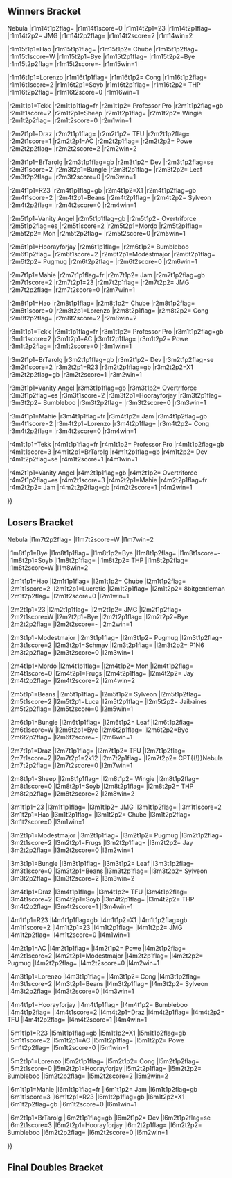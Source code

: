 {{DISPLAYTITLE:Kickstart: Doubles Bracket}}{{tabs static
|name1=Overview
|link1=Kickstart/1
|name2=Singles Bracket
|link2=Kickstart/1/Singles Bracket
|name3=Doubles Bracket
|link3=Kickstart/1/Doubles Bracket
|This=3
}}
<!-- Generated with http://tournament-nub.rhcloud.com/toliquipediadoubles name=KS1doubles -->

==Winners Bracket==
{{32DEDoublesWBracketA
|r1m1t1p1=Tekk  |r1m1t1p1flag=fr
|r1m1t1p2= Professor Pro |r1m1t1p2flag=gb |r1m1t1score=W
|r1m1t2p1=Bye |r1m1t2p1flag=
|r1m1t2p2=Bye |r1m1t2p2flag= |r1m1t2score=-
|r1m1win=1


|r1m2t1p1=Sheep  |r1m2t1p1flag=
|r1m2t1p2= Wingie |r1m2t1p2flag= |r1m2t1score=2
|r1m2t2p1=Lucretio  |r1m2t2p1flag=
|r1m2t2p2= 8bitgentleman |r1m2t2p2flag= |r1m2t2score=0
|r1m2win=1


|r1m3t1p1=Draz  |r1m3t1p1flag=
|r1m3t1p2= TFU |r1m3t1p2flag= |r1m3t1score=W
|r1m3t2p1=Bye |r1m3t2p1flag=
|r1m3t2p2=Bye |r1m3t2p2flag= |r1m3t2score=-
|r1m3win=1


|r1m4t1p1=AC  |r1m4t1p1flag=
|r1m4t1p2= Powe |r1m4t1p2flag= |r1m4t1score=W
|r1m4t2p1=Bye |r1m4t2p1flag=
|r1m4t2p2=Bye |r1m4t2p2flag= |r1m4t2score=-
|r1m4win=1


|r1m5t1p1=BrTarolg  |r1m5t1p1flag=gb
|r1m5t1p2= Dev |r1m5t1p2flag=se |r1m5t1score=W
|r1m5t2p1=Bye |r1m5t2p1flag=
|r1m5t2p2=Bye |r1m5t2p2flag= |r1m5t2score=-
|r1m5win=1


|r1m6t1p1=Bungle  |r1m6t1p1flag=
|r1m6t1p2= Leaf |r1m6t1p2flag= |r1m6t1score=2
|r1m6t2p1=Schmav  |r1m6t2p1flag=
|r1m6t2p2= P1N6 |r1m6t2p2flag= |r1m6t2score=1
|r1m6win=1


|r1m7t1p1=R23 |r1m7t1p1flag=gb
|r1m7t1p2=X1 |r1m7t1p2flag=gb |r1m7t1score=W
|r1m7t2p1=Bye |r1m7t2p1flag=
|r1m7t2p2=Bye |r1m7t2p2flag= |r1m7t2score=-
|r1m7win=1


|r1m8t1p1=Frugs  |r1m8t1p1flag=
|r1m8t1p2= Jay |r1m8t1p2flag= |r1m8t1score=0
|r1m8t2p1=Beans  |r1m8t2p1flag=
|r1m8t2p2= Sylveon |r1m8t2p2flag= |r1m8t2score=2
|r1m8win=2


|r1m9t1p1=Vanity Angel  |r1m9t1p1flag=gb
|r1m9t1p2= Overtriforce |r1m9t1p2flag=es |r1m9t1score=W
|r1m9t2p1=Bye |r1m9t2p1flag=
|r1m9t2p2=Bye |r1m9t2p2flag= |r1m9t2score=-
|r1m9win=1


|r1m10t1p1=Luca  |r1m10t1p1flag=
|r1m10t1p2= Jaibaines |r1m10t1p2flag= |r1m10t1score=0
|r1m10t2p1=Mordo  |r1m10t2p1flag=
|r1m10t2p2= Mon |r1m10t2p2flag= |r1m10t2score=2
|r1m10win=2


|r1m11t1p1=Hoorayforjay  |r1m11t1p1flag=
|r1m11t1p2= Bumbleboo |r1m11t1p2flag= |r1m11t1score=W
|r1m11t2p1=Bye |r1m11t2p1flag=
|r1m11t2p2=Bye |r1m11t2p2flag= |r1m11t2score=-
|r1m11win=1


|r1m12t1p1=Modestmajor  |r1m12t1p1flag=
|r1m12t1p2= Pugmug |r1m12t1p2flag= |r1m12t1score=W
|r1m12t2p1=Bye |r1m12t2p1flag=
|r1m12t2p2=Bye |r1m12t2p2flag= |r1m12t2score=-
|r1m12win=1


|r1m13t1p1=Mahie  |r1m13t1p1flag=fr
|r1m13t1p2= Jam |r1m13t1p2flag=gb |r1m13t1score=W
|r1m13t2p1=Bye |r1m13t2p1flag=
|r1m13t2p2=Bye |r1m13t2p2flag= |r1m13t2score=-
|r1m13win=1


|r1m14t1p1=2k12  |r1m14t1p1flag=
|r1m14t1p2= CPT{{!}}Nebula |r1m14t1p2flag= |r1m14t1score=0
|r1m14t2p1=23  |r1m14t2p1flag=
|r1m14t2p2= JMG |r1m14t2p2flag= |r1m14t2score=2
|r1m14win=2


|r1m15t1p1=Hao  |r1m15t1p1flag=
|r1m15t1p2= Chube |r1m15t1p2flag= |r1m15t1score=W
|r1m15t2p1=Bye |r1m15t2p1flag=
|r1m15t2p2=Bye |r1m15t2p2flag= |r1m15t2score=-
|r1m15win=1


|r1m16t1p1=Lorenzo  |r1m16t1p1flag=
|r1m16t1p2= Cong |r1m16t1p2flag= |r1m16t1score=2
|r1m16t2p1=Soyb  |r1m16t2p1flag=
|r1m16t2p2= THP |r1m16t2p2flag= |r1m16t2score=0
|r1m16win=1


|r2m1t1p1=Tekk  |r2m1t1p1flag=fr
|r2m1t1p2= Professor Pro |r2m1t1p2flag=gb |r2m1t1score=2
|r2m1t2p1=Sheep  |r2m1t2p1flag=
|r2m1t2p2= Wingie |r2m1t2p2flag= |r2m1t2score=0
|r2m1win=1


|r2m2t1p1=Draz  |r2m2t1p1flag=
|r2m2t1p2= TFU |r2m2t1p2flag= |r2m2t1score=1
|r2m2t2p1=AC  |r2m2t2p1flag=
|r2m2t2p2= Powe |r2m2t2p2flag= |r2m2t2score=2
|r2m2win=2


|r2m3t1p1=BrTarolg  |r2m3t1p1flag=gb
|r2m3t1p2= Dev |r2m3t1p2flag=se |r2m3t1score=2
|r2m3t2p1=Bungle  |r2m3t2p1flag=
|r2m3t2p2= Leaf |r2m3t2p2flag= |r2m3t2score=0
|r2m3win=1


|r2m4t1p1=R23 |r2m4t1p1flag=gb
|r2m4t1p2=X1 |r2m4t1p2flag=gb |r2m4t1score=2
|r2m4t2p1=Beans  |r2m4t2p1flag=
|r2m4t2p2= Sylveon |r2m4t2p2flag= |r2m4t2score=0
|r2m4win=1


|r2m5t1p1=Vanity Angel  |r2m5t1p1flag=gb
|r2m5t1p2= Overtriforce |r2m5t1p2flag=es |r2m5t1score=2
|r2m5t2p1=Mordo  |r2m5t2p1flag=
|r2m5t2p2= Mon |r2m5t2p2flag= |r2m5t2score=0
|r2m5win=1


|r2m6t1p1=Hoorayforjay  |r2m6t1p1flag=
|r2m6t1p2= Bumbleboo |r2m6t1p2flag= |r2m6t1score=2
|r2m6t2p1=Modestmajor  |r2m6t2p1flag=
|r2m6t2p2= Pugmug |r2m6t2p2flag= |r2m6t2score=0
|r2m6win=1


|r2m7t1p1=Mahie  |r2m7t1p1flag=fr
|r2m7t1p2= Jam |r2m7t1p2flag=gb |r2m7t1score=2
|r2m7t2p1=23  |r2m7t2p1flag=
|r2m7t2p2= JMG |r2m7t2p2flag= |r2m7t2score=0
|r2m7win=1


|r2m8t1p1=Hao  |r2m8t1p1flag=
|r2m8t1p2= Chube |r2m8t1p2flag= |r2m8t1score=0
|r2m8t2p1=Lorenzo  |r2m8t2p1flag=
|r2m8t2p2= Cong |r2m8t2p2flag= |r2m8t2score=2
|r2m8win=2


|r3m1t1p1=Tekk  |r3m1t1p1flag=fr
|r3m1t1p2= Professor Pro |r3m1t1p2flag=gb |r3m1t1score=2
|r3m1t2p1=AC  |r3m1t2p1flag=
|r3m1t2p2= Powe |r3m1t2p2flag= |r3m1t2score=0
|r3m1win=1


|r3m2t1p1=BrTarolg  |r3m2t1p1flag=gb
|r3m2t1p2= Dev |r3m2t1p2flag=se |r3m2t1score=2
|r3m2t2p1=R23 |r3m2t2p1flag=gb
|r3m2t2p2=X1 |r3m2t2p2flag=gb |r3m2t2score=1
|r3m2win=1


|r3m3t1p1=Vanity Angel  |r3m3t1p1flag=gb
|r3m3t1p2= Overtriforce |r3m3t1p2flag=es |r3m3t1score=2
|r3m3t2p1=Hoorayforjay  |r3m3t2p1flag=
|r3m3t2p2= Bumbleboo |r3m3t2p2flag= |r3m3t2score=0
|r3m3win=1


|r3m4t1p1=Mahie  |r3m4t1p1flag=fr
|r3m4t1p2= Jam |r3m4t1p2flag=gb |r3m4t1score=2
|r3m4t2p1=Lorenzo  |r3m4t2p1flag=
|r3m4t2p2= Cong |r3m4t2p2flag= |r3m4t2score=0
|r3m4win=1


|r4m1t1p1=Tekk  |r4m1t1p1flag=fr
|r4m1t1p2= Professor Pro |r4m1t1p2flag=gb |r4m1t1score=3
|r4m1t2p1=BrTarolg  |r4m1t2p1flag=gb
|r4m1t2p2= Dev |r4m1t2p2flag=se |r4m1t2score=1
|r4m1win=1


|r4m2t1p1=Vanity Angel  |r4m2t1p1flag=gb
|r4m2t1p2= Overtriforce |r4m2t1p2flag=es |r4m2t1score=3
|r4m2t2p1=Mahie  |r4m2t2p1flag=fr
|r4m2t2p2= Jam |r4m2t2p2flag=gb |r4m2t2score=1
|r4m2win=1

}}

==Losers Bracket==
{{32DEDoublesLBracketA
|l1m1t1p1=Bye |l1m1t1p1flag=
|l1m1t1p2=Bye |l1m1t1p2flag= |l1m1t1score=-
|l1m1t2p1=Lucretio  |l1m1t2p1flag=
|l1m1t2p2= 8bitgentleman |l1m1t2p2flag= |l1m1t2score=W
|l1m1win=2


|l1m2t1p1=Bye |l1m2t1p1flag=
|l1m2t1p2=Bye |l1m2t1p2flag= |l1m2t1score=-
|l1m2t2p1=Bye |l1m2t2p1flag=
|l1m2t2p2=Bye |l1m2t2p2flag= |l1m2t2score=W
|l1m2win=


|l1m3t1p1=Bye |l1m3t1p1flag=
|l1m3t1p2=Bye |l1m3t1p2flag= |l1m3t1score=-
|l1m3t2p1=Schmav  |l1m3t2p1flag=
|l1m3t2p2= P1N6 |l1m3t2p2flag= |l1m3t2score=W
|l1m3win=2


|l1m4t1p1=Bye |l1m4t1p1flag=
|l1m4t1p2=Bye |l1m4t1p2flag= |l1m4t1score=-
|l1m4t2p1=Frugs  |l1m4t2p1flag=
|l1m4t2p2= Jay |l1m4t2p2flag= |l1m4t2score=W
|l1m4win=2


|l1m5t1p1=Bye |l1m5t1p1flag=
|l1m5t1p2=Bye |l1m5t1p2flag= |l1m5t1score=-
|l1m5t2p1=Luca  |l1m5t2p1flag=
|l1m5t2p2= Jaibaines |l1m5t2p2flag= |l1m5t2score=W
|l1m5win=2


|l1m6t1p1=Bye |l1m6t1p1flag=
|l1m6t1p2=Bye |l1m6t1p2flag= |l1m6t1score=-
|l1m6t2p1=Bye |l1m6t2p1flag=
|l1m6t2p2=Bye |l1m6t2p2flag= |l1m6t2score=W
|l1m6win=


|l1m7t1p1=Bye |l1m7t1p1flag=
|l1m7t1p2=Bye |l1m7t1p2flag= |l1m7t1score=-
|l1m7t2p1=2k12  |l1m7t2p1flag=
|l1m7t2p2= CPT{{!}}Nebula |l1m7t2p2flag= |l1m7t2score=W
|l1m7win=2


|l1m8t1p1=Bye |l1m8t1p1flag=
|l1m8t1p2=Bye |l1m8t1p2flag= |l1m8t1score=-
|l1m8t2p1=Soyb  |l1m8t2p1flag=
|l1m8t2p2= THP |l1m8t2p2flag= |l1m8t2score=W
|l1m8win=2


|l2m1t1p1=Hao  |l2m1t1p1flag=
|l2m1t1p2= Chube |l2m1t1p2flag= |l2m1t1score=2
|l2m1t2p1=Lucretio  |l2m1t2p1flag=
|l2m1t2p2= 8bitgentleman |l2m1t2p2flag= |l2m1t2score=0
|l2m1win=1


|l2m2t1p1=23  |l2m2t1p1flag=
|l2m2t1p2= JMG |l2m2t1p2flag= |l2m2t1score=W
|l2m2t2p1=Bye |l2m2t2p1flag=
|l2m2t2p2=Bye |l2m2t2p2flag= |l2m2t2score=-
|l2m2win=1


|l2m3t1p1=Modestmajor  |l2m3t1p1flag=
|l2m3t1p2= Pugmug |l2m3t1p2flag= |l2m3t1score=2
|l2m3t2p1=Schmav  |l2m3t2p1flag=
|l2m3t2p2= P1N6 |l2m3t2p2flag= |l2m3t2score=0
|l2m3win=1


|l2m4t1p1=Mordo  |l2m4t1p1flag=
|l2m4t1p2= Mon |l2m4t1p2flag= |l2m4t1score=0
|l2m4t2p1=Frugs  |l2m4t2p1flag=
|l2m4t2p2= Jay |l2m4t2p2flag= |l2m4t2score=2
|l2m4win=2


|l2m5t1p1=Beans  |l2m5t1p1flag=
|l2m5t1p2= Sylveon |l2m5t1p2flag= |l2m5t1score=2
|l2m5t2p1=Luca  |l2m5t2p1flag=
|l2m5t2p2= Jaibaines |l2m5t2p2flag= |l2m5t2score=0
|l2m5win=1


|l2m6t1p1=Bungle  |l2m6t1p1flag=
|l2m6t1p2= Leaf |l2m6t1p2flag= |l2m6t1score=W
|l2m6t2p1=Bye |l2m6t2p1flag=
|l2m6t2p2=Bye |l2m6t2p2flag= |l2m6t2score=-
|l2m6win=1


|l2m7t1p1=Draz  |l2m7t1p1flag=
|l2m7t1p2= TFU |l2m7t1p2flag= |l2m7t1score=2
|l2m7t2p1=2k12  |l2m7t2p1flag=
|l2m7t2p2= CPT{{!}}Nebula |l2m7t2p2flag= |l2m7t2score=0
|l2m7win=1


|l2m8t1p1=Sheep  |l2m8t1p1flag=
|l2m8t1p2= Wingie |l2m8t1p2flag= |l2m8t1score=0
|l2m8t2p1=Soyb  |l2m8t2p1flag=
|l2m8t2p2= THP |l2m8t2p2flag= |l2m8t2score=2
|l2m8win=2


|l3m1t1p1=23  |l3m1t1p1flag=
|l3m1t1p2= JMG |l3m1t1p2flag= |l3m1t1score=2
|l3m1t2p1=Hao  |l3m1t2p1flag=
|l3m1t2p2= Chube |l3m1t2p2flag= |l3m1t2score=0
|l3m1win=1


|l3m2t1p1=Modestmajor  |l3m2t1p1flag=
|l3m2t1p2= Pugmug |l3m2t1p2flag= |l3m2t1score=2
|l3m2t2p1=Frugs  |l3m2t2p1flag=
|l3m2t2p2= Jay |l3m2t2p2flag= |l3m2t2score=0
|l3m2win=1


|l3m3t1p1=Bungle  |l3m3t1p1flag=
|l3m3t1p2= Leaf |l3m3t1p2flag= |l3m3t1score=0
|l3m3t2p1=Beans  |l3m3t2p1flag=
|l3m3t2p2= Sylveon |l3m3t2p2flag= |l3m3t2score=2
|l3m3win=2


|l3m4t1p1=Draz  |l3m4t1p1flag=
|l3m4t1p2= TFU |l3m4t1p2flag= |l3m4t1score=2
|l3m4t2p1=Soyb  |l3m4t2p1flag=
|l3m4t2p2= THP |l3m4t2p2flag= |l3m4t2score=1
|l3m4win=1


|l4m1t1p1=R23 |l4m1t1p1flag=gb
|l4m1t1p2=X1 |l4m1t1p2flag=gb |l4m1t1score=2
|l4m1t2p1=23  |l4m1t2p1flag=
|l4m1t2p2= JMG |l4m1t2p2flag= |l4m1t2score=0
|l4m1win=1


|l4m2t1p1=AC  |l4m2t1p1flag=
|l4m2t1p2= Powe |l4m2t1p2flag= |l4m2t1score=2
|l4m2t2p1=Modestmajor  |l4m2t2p1flag=
|l4m2t2p2= Pugmug |l4m2t2p2flag= |l4m2t2score=0
|l4m2win=1


|l4m3t1p1=Lorenzo  |l4m3t1p1flag=
|l4m3t1p2= Cong |l4m3t1p2flag= |l4m3t1score=2
|l4m3t2p1=Beans  |l4m3t2p1flag=
|l4m3t2p2= Sylveon |l4m3t2p2flag= |l4m3t2score=0
|l4m3win=1


|l4m4t1p1=Hoorayforjay  |l4m4t1p1flag=
|l4m4t1p2= Bumbleboo |l4m4t1p2flag= |l4m4t1score=2
|l4m4t2p1=Draz  |l4m4t2p1flag=
|l4m4t2p2= TFU |l4m4t2p2flag= |l4m4t2score=1
|l4m4win=1


|l5m1t1p1=R23 |l5m1t1p1flag=gb
|l5m1t1p2=X1 |l5m1t1p2flag=gb |l5m1t1score=2
|l5m1t2p1=AC  |l5m1t2p1flag=
|l5m1t2p2= Powe |l5m1t2p2flag= |l5m1t2score=0
|l5m1win=1


|l5m2t1p1=Lorenzo  |l5m2t1p1flag=
|l5m2t1p2= Cong |l5m2t1p2flag= |l5m2t1score=0
|l5m2t2p1=Hoorayforjay  |l5m2t2p1flag=
|l5m2t2p2= Bumbleboo |l5m2t2p2flag= |l5m2t2score=2
|l5m2win=2


|l6m1t1p1=Mahie  |l6m1t1p1flag=fr
|l6m1t1p2= Jam |l6m1t1p2flag=gb |l6m1t1score=3
|l6m1t2p1=R23 |l6m1t2p1flag=gb
|l6m1t2p2=X1 |l6m1t2p2flag=gb |l6m1t2score=0
|l6m1win=1


|l6m2t1p1=BrTarolg  |l6m2t1p1flag=gb
|l6m2t1p2= Dev |l6m2t1p2flag=se |l6m2t1score=3
|l6m2t2p1=Hoorayforjay  |l6m2t2p1flag=
|l6m2t2p2= Bumbleboo |l6m2t2p2flag= |l6m2t2score=0
|l6m2win=1

}}
<onlyinclude>
==Final Doubles Bracket==
{{DEFinalDoublesBracket
<!-- FROM WINNERS -->
|r1m1t1p1=Tekk  |r1m1t1p1flag=fr
|r1m1t1p2= Professor Pro |r1m1t1p2flag=gb |r1m1t1score=3
|r1m1t2p1=Vanity Angel  |r1m1t2p1flag=gb
|r1m1t2p2= Overtriforce |r1m1t2p2flag=es |r1m1t2score=1
|r1m1win=1


<!-- FROM LOSERS -->
|l1m1t1p1=Mahie  |l1m1t1p1flag=fr
|l1m1t1p2= Jam |l1m1t1p2flag=gb |l1m1t1score=3
|l1m1t2p1=BrTarolg  |l1m1t2p1flag=gb
|l1m1t2p2= Dev |l1m1t2p2flag=se |l1m1t2score=2
|l1m1win=1


<!-- LOSERS FINALS -->
|r2m1t1p1=Vanity Angel  |r2m1t1p1flag=gb
|r2m1t1p2= Overtriforce |r2m1t1p2flag=es |r2m1t1score=3
|r2m1t2p1=Mahie  |r2m1t2p1flag=fr
|r2m1t2p2= Jam |r2m1t2p2flag=gb |r2m1t2score=0
|r2m1win=1


<!-- GRAND FINALS -->
|r3m1t1p1=Tekk  |r3m1t1p1flag=fr
|r3m1t1p2= Professor Pro |r3m1t1p2flag=gb |r3m1t1score=2 |r3m2t1score=3
|r3m1t2p1=Vanity Angel  |r3m1t2p1flag=gb
|r3m1t2p2= Overtriforce |r3m1t2p2flag=es |r3m1t2score=3 |r3m2t2score=0
|r3m1win=1

}}
</onlyinclude>
